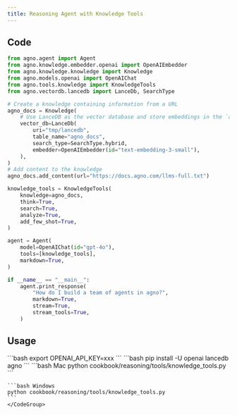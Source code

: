 ```yaml
---
title: Reasoning Agent with Knowledge Tools
---
```


## Code

```python cookbook/reasoning/tools/knowledge_tools.py
from agno.agent import Agent
from agno.knowledge.embedder.openai import OpenAIEmbedder
from agno.knowledge.knowledge import Knowledge
from agno.models.openai import OpenAIChat
from agno.tools.knowledge import KnowledgeTools
from agno.vectordb.lancedb import LanceDb, SearchType

# Create a knowledge containing information from a URL
agno_docs = Knowledge(
    # Use LanceDB as the vector database and store embeddings in the `agno_docs` table
    vector_db=LanceDb(
        uri="tmp/lancedb",
        table_name="agno_docs",
        search_type=SearchType.hybrid,
        embedder=OpenAIEmbedder(id="text-embedding-3-small"),
    ),
)
# Add content to the knowledge
agno_docs.add_content(url="https://docs.agno.com/llms-full.txt")

knowledge_tools = KnowledgeTools(
    knowledge=agno_docs,
    think=True,
    search=True,
    analyze=True,
    add_few_shot=True,
)

agent = Agent(
    model=OpenAIChat(id="gpt-4o"),
    tools=[knowledge_tools],
    markdown=True,
)

if __name__ == "__main__":
    agent.print_response(
        "How do I build a team of agents in agno?",
        markdown=True,
        stream=True,
        stream_tools=True,
    )
```

## Usage

<Steps>
  <Snippet file="create-venv-step.mdx" />

  <Step title="Set your API key">
    ```bash
    export OPENAI_API_KEY=xxx
    ```
  </Step>

  <Step title="Install libraries">
    ```bash
    pip install -U openai lancedb agno
    ```
  </Step>

  <Step title="Run Example">
    <CodeGroup>
    ```bash Mac
    python cookbook/reasoning/tools/knowledge_tools.py
    ```

    ```bash Windows
    python cookbook/reasoning/tools/knowledge_tools.py
    ```
    </CodeGroup>
  </Step>
</Steps>
